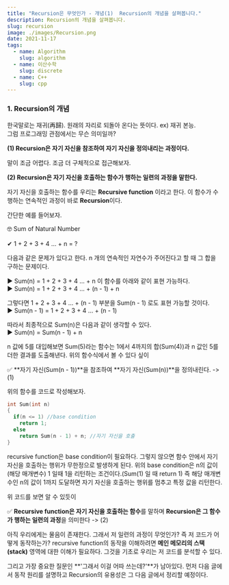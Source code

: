 ```yaml
---
title: "Recursion은 무엇인가 - 개념(1)  Recursion의 개념을 살펴봅니다."
description: Recursion의 개념을 살펴봅니다.
slug: recursion
image: ./images/Recursion.png
date: 2021-11-17
tags:
  - name: Algorithm
    slug: algorithm
  - name: 이산수학
    slug: discrete
  - name: C++
    slug: cpp
---
```


### 1. Recursion의 개념

한국말로는 재귀(再歸). 원래의 자리로 되돌아 온다는 뜻이다. ex) 재귀 본능. <br />
그럼 프로그래밍 관점에서는 무슨 의미일까?

**(1) Recursion은 자기 자신을 참조하여 자기 자신을 정의내리는 과정이다.**

말이 조금 어렵다. 조금 더 구체적으로 접근해보자.

**(2) Recursion은 자기 자신을 호출하는 함수가 행하는 일련의 과정을 말한다.**

자기 자신을 호출하는 함수를 우리는 **Recursive function** 이라고 한다. 이 함수가 수행하는 연속적인 과정이 바로 **Recursion**이다.

간단한 예를 들어보자.

<Block display="default">
  🤓 Sum of Natural Number
  <br />
  <br />✔ 1 + 2 + 3 + 4 ... + n = ?
</Block>

다음과 같은 문제가 있다고 한다. n 개의 연속적인 자연수가 주어진다고 할 때 그 합을 구하는 문제이다.

▶ Sum(n) = 1 + 2 + 3 + 4 ... + n 이 함수를 아래와 같이 표현 가능하다. <br />
▶ Sum(n) = 1 + 2 + 3 + 4 ... + (n - 1) + n

그렇다면 1 + 2 + 3 + 4 ... + (n - 1) 부분을 Sum(n - 1) 로도 표현 가능할 것이다.<br />
▶ Sum(n - 1) = 1 + 2 + 3 + 4 ... + (n - 1)

따라서 최종적으로 Sum(n)은 다음과 같이 생각할 수 있다. <br />
▶ Sum(n) = Sum(n - 1) + n

n 값에 5를 대입해보면 Sum(5)라는 함수는 1에서 4까지의 합(Sum(4))과 n 값인 5를 더한 결과를 도출해낸다. 위의 함수식에서 볼 수 있다 싶이

✅ **자기 자신(Sum(n - 1))**을 참조하여 **자기 자신(Sum(n))**을 정의내린다. -> (1)<br />

위의 함수를 코드로 작성해보자.

```cpp
int Sum(int n)
{
  if(n <= 1) //base condition
    return 1;
  else
    return Sum(n - 1) + n; //자기 자신을 호출
}
```

recursive function은 base condition이 필요하다. 그렇지 않으면 함수 안에서 자기 자신을 호출하는 행위가 무한정으로 발생하게 된다.
위의 base condition은 n의 값이(해당 매개변수) 1 일때 1을 리턴하는 조건이다.(Sum(1) 일 때 return 1) 즉 해당 매개변수인 n의 값이 1까지 도달하면
자기 자신을 호출하는 행위를 멈추고 특정 값을 리턴한다.

위 코드를 보면 알 수 있듯이

✅ **Recursive function은 자기 자신을 호출하는 함수**를 말하며 **Recursion은 그 함수가 행하는 일련의 과정**을 의미한다 -> (2)<br />

아직 우리에게는 물음이 존재한다. 그래서 저 일련의 과정이 무엇인가? 즉 저 코드가 어떻게 동작하는가?
recursive function의 동작을 이해하려면 **메인 메모리의 스택(stack)** 영역에 대한 이해가 필요하다.
그것을 기초로 우리는 저 코드를 분석할 수 있다.

그리고 가장 중요한 질문인 **'그래서 이걸 어따 쓰는데?'**가 남아있다.
먼저 다음 글에서 동작 원리를 설명하고 Recursion의 유용성은 그 다음 글에서 정리할 예정이다.
